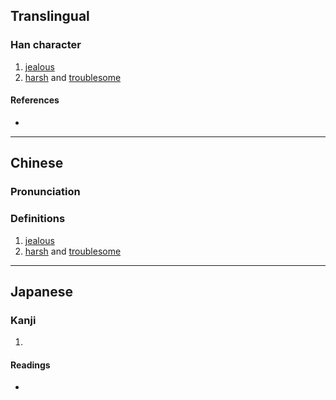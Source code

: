 {{character info}}
==Translingual==

===Han character===
{{Han char|rn=38|rad=女|as=04|sn=7|four=48420|canj=VOLL|ids=⿰女介}}

# [[jealous]]
# [[harsh]] and [[troublesome]] <!----煩苛---->

====References====
* {{Han ref|kx=0256.100|dkj=06076|dj=0520.090|hdz=21031.090|uh=598E|ud=22926|bh=CAB6|bd=51894}}

----

==Chinese==
{{zh-forms}}

===Pronunciation===
{{zh-pron
|m=hài
|c=hai6
|mc=y
|oc=y
|ma=
|cat=a
}}

===Definitions===
{{zh-hanzi}}

# [[jealous]]
# [[harsh]] and [[troublesome]] <!----煩苛---->

----

==Japanese==

===Kanji===
{{ja-kanji|grade=|rs=女04}}

# {{rfdef|ja|sort=女04}}

====Readings====
* {{ja-readings|on=[[かい]] (kai), [[がい]] (gai), [[けい]] (kei), [[げい]] (gei)|kun=[[ねたむ]] (netamu), [[わずらわしい]] (wazurawashii), [[おおう]] (oou), [[きる]] (kiru)}}